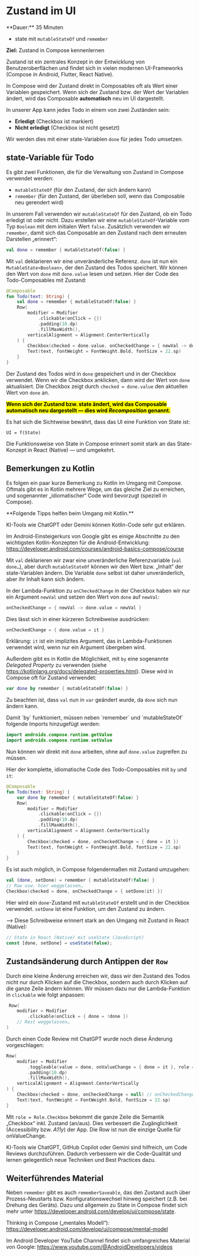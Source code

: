 
# Zustand im UI

<Callout>
  **Dauer:** 35 Minuten

  - state mit `mutableStateOf` und `remember`

  **Ziel:** Zustand in Compose kennenlernen
</Callout>

Zustand ist ein zentrales Konzept in der Entwicklung von 
Benutzeroberflächen und findet sich in vielen modernen UI-Frameworks
(Compose in Android, Flutter, React Native).

In Compose wird der Zustand direkt in Composables oft als Wert 
einer Variablen gespeichert. Wenn sich der Zustand bzw. der Wert der
Variablen ändert, wird das Composable **automatisch** neu im UI 
dargestellt.

In unserer App kann jedes Todo in einem von zwei Zuständen sein: 

- **Erledigt** (Checkbox ist markiert)
- **Nicht erledigt** (Checkbox ist nicht gesetzt)

Wir werden dies mit einer state-Variablen `done` für jedes Todo umsetzen.

## state-Variable für Todo

Es gibt zwei Funktionen, die für die Verwaltung von Zustand in Compose
verwendet werden:

- `mutableStateOf` (für den Zustand, der sich ändern kann)
- `remember` (für den Zustand, der überleben soll, wenn das Composable
  neu gerendert wird)

In unserem Fall verwenden wir `mutableStateOf` für den Zustand, ob ein
Todo erledigt ist oder nicht. Dazu erstellen wir eine 
`mutableStateOf`-Variable vom Typ `Boolean` mit dem initialen Wert `false`.
Zusätzlich verwenden wir `remember`, damit sich das Composable an den
Zustand nach dem erneuten Darstellen „erinnert“: 

```kotlin
val done = remember { mutableStateOf(false) }
```

Mit `val` deklarieren wir eine unveränderliche Referenz. `done` ist nun 
ein `MutableState<Boolean>`, der den Zustand des Todos speichert.
Wir können den Wert von `done` mit `done.value` lesen und setzen. Hier
der Code des Todo-Composables mit Zustand:

```kotlin {3,11}
@Composable
fun Todo(text: String) {
    val done = remember { mutableStateOf(false) }
    Row(
        modifier = Modifier
            .clickable(onClick = {})
            .padding(10.dp)
            .fillMaxWidth(),
        verticalAlignment = Alignment.CenterVertically
    ) {
        Checkbox(checked = done.value, onCheckedChange = { newVal -> done.value = newVal })
        Text(text, fontWeight = FontWeight.Bold, fontSize = 22.sp)
    }
}
```

Der Zustand des Todos wird in `done` gespeichert und in der Checkbox
verwendet. Wenn wir die Checkbox anklicken, dann wird der Wert von
`done` aktualisiert. Die Checkbox zeigt durch `checked = done.value` 
den aktuellen Wert von `done` an. 

<mark>**Wenn sich der Zustand bzw. state ändert, wird das Composable 
automatisch neu dargestellt &mdash; dies wird _Recomposition_ 
genannt.**</mark>

<Callout>
Es hat sich die Sichtweise bewährt, dass das UI eine Funktion von State ist:

```
UI = f(State)
```

Die Funktionsweise von State in Compose erinnert somit stark an das State-Konzept
in React (Native) &mdash; und umgekehrt.
</Callout>

## Bemerkungen zu Kotlin

Es folgen ein paar kurze Bemerkung zu Kotlin im Umgang mit Compose.
Oftmals gibt es in Kotlin mehrere Wege, um das gleiche Ziel zu erreichen, 
und sogenannter „idiomatischer“ Code wird bevorzugt (speziell in Compose).

<Callout>
**Folgende Tipps helfen beim Umgang mit Kotlin.**

KI-Tools wie ChatGPT oder Gemini können Kotlin-Code 
sehr gut erklären.

Im Android-Einsteigerkurs von Google gibt es einige Abschnitte
zu den wichtigsten Kotlin-Konzepten für die Android-Entwicklung:
https://developer.android.com/courses/android-basics-compose/course
</Callout>

Mit `val` deklarieren wir zwar eine unveränderliche 
Referenzvariable (`val done…`), aber durch `mutableStateOf` können wir den 
Wert bzw. „Inhalt“ der state-Variablen ändern. Die Variable `done` selbst
ist daher unveränderlich, aber ihr Inhalt kann sich ändern.

In der Lambda-Funktion zu `onCheckedChange` in der Checkbox haben wir nur
ein Argument `newVal` und setzen den Wert von `done` auf `newVal`:

```kotlin
onCheckedChange = { newVal -> done.value = newVal }
```

Dies lässt sich in einer kürzeren Schreibweise ausdrücken:

```kotlin
onCheckedChange = { done.value = it }
```

Erklärung: `it` ist ein implizites Argument, das in Lambda-Funktionen
verwendet wird, wenn nur ein Argument übergeben wird.

Außerdem gibt es in Kotlin die Möglichkeit, mit `by` eine sogenannte
_Delegated Property_ zu verwenden (siehe 
https://kotlinlang.org/docs/delegated-properties.html). Diese wird in 
Compose oft für Zustand verwendet:

```kotlin
var done by remember { mutableStateOf(false) }
```

Zu beachten ist, dass `val` nun in `var` geändert wurde, da `done`
sich nun ändern kann.

<Callout>
Damit `by` funktioniert, müssen neben `remember` und `mutableStateOf`
folgende Imports hinzugefügt werden:

```kotlin
import androidx.compose.runtime.getValue
import androidx.compose.runtime.setValue
```
</Callout>

Nun können wir direkt mit `done` arbeiten, ohne auf `done.value`
zugreifen zu müssen.

Hier der komplette, idiomatische Code des Todo-Composables 
mit `by` und `it`:

```kotlin {3,11}
@Composable
fun Todo(text: String) {
    var done by remember { mutableStateOf(false) }
    Row(
        modifier = Modifier
            .clickable(onClick = {})
            .padding(10.dp)
            .fillMaxWidth(),
        verticalAlignment = Alignment.CenterVertically
    ) {
        Checkbox(checked = done, onCheckedChange = { done = it })
        Text(text, fontWeight = FontWeight.Bold, fontSize = 22.sp)
    }
}

```
<Callout type="info">
Es ist auch möglich, in Compose folgendermaßen mit Zustand umzugehen:

```kotlin
val (done, setDone) = remember { mutableStateOf(false) }
// Row usw. hier weggelassen…
Checkbox(checked = done, onCheckedChange = { setDone(it) })
```

Hier wird ein `done`-Zustand mit `mutableStateOf` erstellt und in der Checkbox verwendet. `setDone` ist eine Funktion, um den Zustand zu ändern.

&xrarr; Diese Schreibweise erinnert stark an den Umgang mit Zustand 
in React (Native): 

```jsx
// State in React (Native) mit useState (JavaScript)
const [done, setDone] = useState(false);
```
</Callout>


## Zustandsänderung durch Antippen der `Row`

Durch eine kleine Änderung erreichen wir, dass wir den Zustand des Todos
nicht nur durch Klicken auf die Checkbox, sondern auch durch Klicken auf
die ganze Zeile ändern können. Wir müssen dazu nur die Lambda-Funktion
in `clickable` wie folgt anpassen:

```kotlin
 Row(
    modifier = Modifier
        .clickable(onClick = { done = !done })
    // Rest weggelassen…
)
```

Durch einen Code Review mit ChatGPT wurde noch diese Änderung vorgeschlagen:

```kotlin {3,8}
Row(
    modifier = Modifier
        .toggleable(value = done, onValueChange = { done = it }, role = Role.Checkbox)
        .padding(10.dp)
        .fillMaxWidth(),
    verticalAlignment = Alignment.CenterVertically
) {
    Checkbox(checked = done, onCheckedChange = null) // onCheckedChange null wegen toggleable oben
    Text(text, fontWeight = FontWeight.Bold, fontSize = 22.sp)
}
```

Mit `role = Role.Checkbox` bekommt die ganze Zeile die Semantik „Checkbox“ inkl. Zustand 
(an/aus). Dies verbessert die Zugänglichkeit (Accessibility bzw. _A11y_) der App. Die 
Row ist nun die einzige Quelle für onValueChange. 

<Callout>
KI-Tools wie ChatGPT, GitHub Copilot oder Gemini sind hilfreich, um Code Reviews 
durchzuführen. Dadurch verbessern wir die Code-Qualität und lernen gelegentlich neue 
Techniken und Best Practices dazu.
</Callout>

## Weiterführendes Material

Neben `remember` gibt es auch `rememberSaveable`, das den Zustand
auch über Prozess-Neustarts bzw. Konfigurationswechsel hinweg speichert (z.B. bei Drehung des Geräts). Dazu und allgemein zu State in Compose findet sich mehr unter https://developer.android.com/develop/ui/compose/state.

Thinking in Compose („mentales Modell“): https://developer.android.com/develop/ui/compose/mental-model

Im Android Developer YouTube Channel findet sich umfangreiches Material von Google: https://www.youtube.com/@AndroidDevelopers/videos